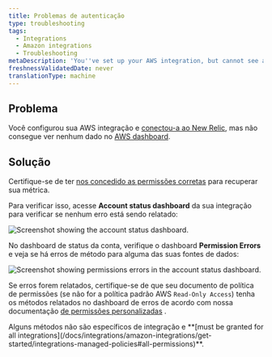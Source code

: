 ```yaml
---
title: Problemas de autenticação
type: troubleshooting
tags:
  - Integrations
  - Amazon integrations
  - Troubleshooting
metaDescription: 'You''ve set up your AWS integration, but cannot see any data due to authentication issues.'
freshnessValidatedDate: never
translationType: machine
---
```




## Problema

Você configurou sua AWS integração e [conectou-a ao New Relic](/docs/integrations/amazon-integrations/get-started/connect-aws-infrastructure), mas não consegue ver nenhum dado no [AWS dashboard](/docs/integrations/amazon-integrations/get-started/introduction-aws-integrations#insights).

## Solução

Certifique-se de ter [nos concedido as permissões corretas](/docs/integrations/amazon-integrations/get-started/integrations-managed-policies) para recuperar sua métrica.

Para verificar isso, acesse <DoNotTranslate>**Account status dashboard**</DoNotTranslate> da sua integração para verificar se nenhum erro está sendo relatado:

<img
  title="AWS account status dashboard"
  alt="Screenshot showing the account status dashboard."
  src={infrastructureAwsAccount}
/>

No dashboard de status da conta, verifique o dashboard <DoNotTranslate>**Permission Errors**</DoNotTranslate> e veja se há erros de método para alguma das suas fontes de dados:

<img
  title="Permission errors in the AWS account status dashboard"
  alt="Screenshot showing permissions errors in the account status dashboard."
  src={infrastructureAwsPermissionErrors}
/>

Se erros forem relatados, certifique-se de que seu documento de política de permissões (se não for a política padrão AWS `Read-Only Access`) tenha os métodos relatados no dashboard de erros de acordo com nossa documentação [de permissões personalizadas](/docs/integrations/amazon-integrations/get-started/integrations-managed-policies) .

<Callout variant="important">
  Alguns métodos não são específicos de integração e <DoNotTranslate>**[must be granted for all integrations](/docs/integrations/amazon-integrations/get-started/integrations-managed-policies#all-permissions)**</DoNotTranslate>.
</Callout>